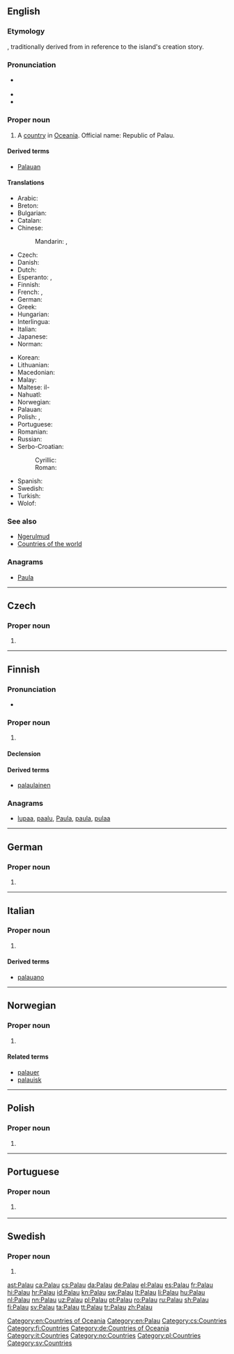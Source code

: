 ==English==
{{wikipedia}}

===Etymology===
{{etyl|pau|en}} {{term|Belau||Palau|lang=pau}}, traditionally derived from {{etyl|pau|en}} {{term|aidebelau||indirect replies|lang=pau}} in reference to the island's creation story.

===Pronunciation===
* {{a|UK|US}} {{IPA|/pəˈlaʊ/|lang=en}}
* {{audio|en-us-Palau.ogg|Audio (US)|lang=en}}
* {{rhymes|aʊ|lang=en}}

===Proper noun===
{{en-proper noun}}

# A [[country]] in [[Oceania]]. Official name: Republic of Palau.

====Derived terms====
* [[Palauan]]

====Translations====
{{trans-top|Republic of Palau}}
* Arabic: {{t|ar|بالاو|m|tr=balaaw}}
* Breton: {{t|br|Palau}}
* Bulgarian: {{t|bg|Палау}}
* Catalan: {{t+|ca|Palau}}
* Chinese:
*: Mandarin: {{t+|cmn|帕勞|sc=Hani}}, {{t|cmn|帕劳|tr=Pàláo|sc=Hani}}
* Czech: {{t+|cs|Palau}}
* Danish: {{t+|da|Palau}}
* Dutch: {{t+|nl|Palau}}
* Esperanto: {{t|eo|Belaŭo}}, {{t|eo|Palaŭo}}
* Finnish: {{t+|fi|Palau}}
* French: {{t+|fr|Belau}}, {{t+|fr|Palau}}
* German: {{t+|de|Palau}}
* Greek: {{t+|el|Παλάου|n|tr=Paláou}}
* Hungarian: {{t+|hu|Palau}}
* Interlingua: {{t|ia|Palau}}
* Italian: {{t|it|Palau}}
* Japanese: {{t|ja|パラオ|tr=Parao}}
* Norman: {{t|nrf|Îles Palau|f-p}}
{{trans-mid}}
* Korean: {{t+|ko|팔라우|tr=Pallau}}
* Lithuanian: {{t+|lt|Palau|f}}
* Macedonian: {{t|mk|Палау|tr=Paláu}}
* Malay: {{t|ms|Palau}}
* Maltese: il-{{t|mt|Palaw}}
* Nahuatl: {{t|nah|Palaos}}
* Norwegian: {{t|no|Palau}}
* Palauan: {{t|pau|Belau}}
* Polish: {{t+|pl|Palau}}, {{t|pl|Belau}}
* Portuguese: {{t+|pt|Palau}}
* Romanian: {{t|ro|Palau|n}}
* Russian: {{t|ru|Палау|f|n|tr=Paláu}}
* Serbo-Croatian:
*: Cyrillic: {{t|sh|Палау|m}}
*: Roman: {{t+|sh|Palau|m}}
* Spanish: {{t+|es|Palaos}}
* Swedish: {{t+|sv|Palau}}
* Turkish: {{t+|tr|Palau}}
* Wolof: {{t|wo|Palau}}
{{trans-bottom}}

===See also===
* [[Ngerulmud]]
* [[Appendix:Countries of the world|Countries of the world]]

===Anagrams===
* [[Paula#English|Paula]]

[[Category:en:Countries of Oceania]]
[[Category:en:Palau]]
----

==Czech==

===Proper noun===
{{cs-proper noun|g=}}

# {{l|en|Palau}}

[[Category:cs:Countries]]

----

==Finnish==
{{wikipedia|lang=fi}}

===Pronunciation===
* {{IPA|/ˈpɑlɑu/|lang=fi}}

===Proper noun===
{{fi-proper noun}}

# {{l|en|Palau}}

====Declension====
{{fi-decl-rosé|n=sg|Palau|a}}

====Derived terms====
* [[palaulainen]]

===Anagrams===
* [[lupaa#Finnish|lupaa]], [[paalu#Finnish|paalu]], [[Paula#Finnish|Paula]], [[paula#Finnish|paula]], [[pulaa#Finnish|pulaa]]

[[Category:fi:Countries]]

----

==German==
{{wikipedia|lang=de}}

===Proper noun===
{{de-proper noun|n}}

# {{l|en|Palau}}

[[Category:de:Countries of Oceania]]

----

==Italian==
{{wikipedia|lang=it}}

===Proper noun===
{{it-proper noun|g=m}}

# {{l|en|Palau}}

====Derived terms====
* [[palauano]]

[[Category:it:Countries]]

----

==Norwegian==

===Proper noun===
{{no-proper noun}}

# {{l|en|Palau}}

====Related terms====
* [[palauer]]
* [[palauisk]]

[[Category:no:Countries]]

----

==Polish==

===Proper noun===
{{head|pl|proper noun|g=n|undeclinable}}

# {{l|en|Palau}}

[[Category:pl:Countries]]

----

==Portuguese==

===Proper noun===
{{pt-proper noun|m}}

# {{l|en|Palau}} {{gloss|country in Oceania}}

{{catlangcode|pt|Countries}}

----

==Swedish==

===Proper noun===
{{head|sv|proper noun}}

# {{l|en|Palau}}

[[Category:sv:Countries]]

[[ast:Palau]]
[[ca:Palau]]
[[cs:Palau]]
[[da:Palau]]
[[de:Palau]]
[[el:Palau]]
[[es:Palau]]
[[fr:Palau]]
[[hi:Palau]]
[[hr:Palau]]
[[id:Palau]]
[[kn:Palau]]
[[sw:Palau]]
[[lt:Palau]]
[[li:Palau]]
[[hu:Palau]]
[[nl:Palau]]
[[nn:Palau]]
[[uz:Palau]]
[[pl:Palau]]
[[pt:Palau]]
[[ro:Palau]]
[[ru:Palau]]
[[sh:Palau]]
[[fi:Palau]]
[[sv:Palau]]
[[ta:Palau]]
[[tt:Palau]]
[[tr:Palau]]
[[zh:Palau]]